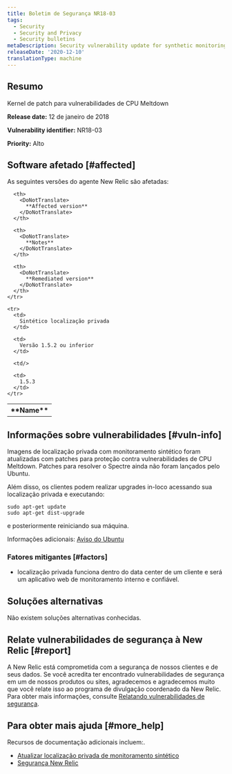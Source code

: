 ```yaml
---
title: Boletim de Segurança NR18-03
tags:
  - Security
  - Security and Privacy
  - Security bulletins
metaDescription: Security vulnerability update for synthetic monitoring and private minion.
releaseDate: '2020-12-10'
translationType: machine
---
```


## Resumo

Kernel de patch para vulnerabilidades de CPU Meltdown

<DoNotTranslate>**Release date:**</DoNotTranslate> 12 de janeiro de 2018

<DoNotTranslate>**Vulnerability identifier:**</DoNotTranslate> NR18-03

<DoNotTranslate>**Priority:**</DoNotTranslate> Alto

## Software afetado [#affected]

As seguintes versões do agente New Relic são afetadas:

<table>
  <tbody>
    <tr>
      <th>
        <DoNotTranslate>
          **Name**
        </DoNotTranslate>
      </th>

      <th>
        <DoNotTranslate>
          **Affected version**
        </DoNotTranslate>
      </th>

      <th>
        <DoNotTranslate>
          **Notes**
        </DoNotTranslate>
      </th>

      <th>
        <DoNotTranslate>
          **Remediated version**
        </DoNotTranslate>
      </th>
    </tr>

    <tr>
      <td>
        Sintético localização privada
      </td>

      <td>
        Versão 1.5.2 ou inferior
      </td>

      <td/>

      <td>
        1.5.3
      </td>
    </tr>
  </tbody>
</table>

## Informações sobre vulnerabilidades [#vuln-info]

Imagens de localização privada com monitoramento sintético foram atualizadas com patches para proteção contra vulnerabilidades de CPU Meltdown. Patches para resolver o Spectre ainda não foram lançados pelo Ubuntu.

Além disso, os clientes podem realizar upgrades in-loco acessando sua localização privada e executando:

```
sudo apt-get update
sudo apt-get dist-upgrade
```

e posteriormente reiniciando sua máquina.

Informações adicionais: [Aviso do Ubuntu](https://wiki.ubuntu.com/SecurityTeam/KnowledgeBase/SpectreAndMeltdown)

### Fatores mitigantes [#factors]

* localização privada funciona dentro do data center de um cliente e será um aplicativo web de monitoramento interno e confiável.

## Soluções alternativas

Não existem soluções alternativas conhecidas.

## Relate vulnerabilidades de segurança à New Relic [#report]

A New Relic está comprometida com a segurança de nossos clientes e de seus dados. Se você acredita ter encontrado vulnerabilidades de segurança em um de nossos produtos ou sites, agradecemos e agradecemos muito que você relate isso ao programa de divulgação coordenado da New Relic. Para obter mais informações, consulte [Relatando vulnerabilidades de segurança](/docs/security/new-relic-security/data-privacy/reporting-security-vulnerabilities).

## Para obter mais ajuda [#more_help]

Recursos de documentação adicionais incluem:.

* [Atualizar localização privada de monitoramento sintético](/docs/synthetics/new-relic-synthetics/private-locations/private-locations-overview-monitor-internal-sites-add-new-locations)
* [Segurança New Relic](https://newrelic.com/security)